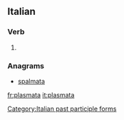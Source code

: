 ==Italian==

===Verb===
{{head|it}}

# {{feminine of|plasmato|lang=it}}

===Anagrams===
* [[spalmata#Italian|spalmata]]
[[Category:Italian past participle forms]]

[[fr:plasmata]]
[[it:plasmata]]